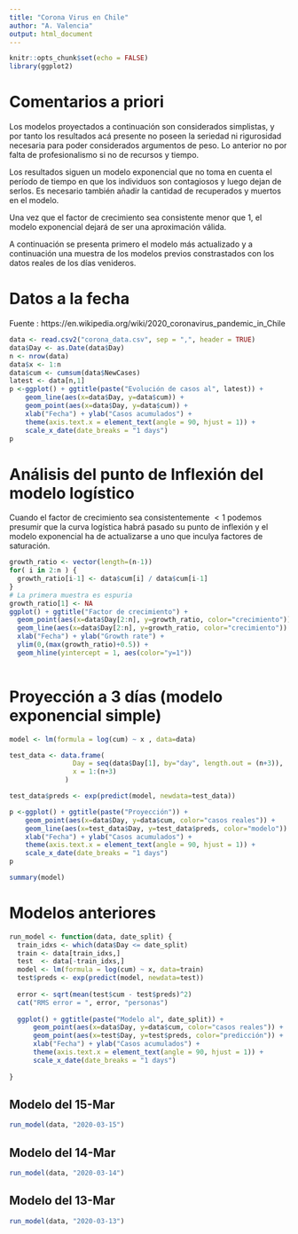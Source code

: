 ```yaml
---
title: "Corona Virus en Chile"
author: "A. Valencia"
output: html_document
---
```


```r
knitr::opts_chunk$set(echo = FALSE)
library(ggplot2)
```

# Comentarios a priori

Los modelos proyectados a continuación son considerados simplistas, y por tanto los resultados acá presente no poseen la seriedad ni rigurosidad necesaria para poder considerados argumentos de peso. Lo anterior no por falta de profesionalismo si no de recursos y tiempo. 

Los resultados siguen un modelo exponencial que no toma en cuenta el período de tiempo en que los individuos son contagiosos y luego dejan de serlos. Es necesario también añadir la cantidad de recuperados y muertos en el modelo. 

Una vez que el factor de crecimiento sea consistente menor que 1, el modelo exponencial dejará de ser una aproximación válida. 

A continuación se presenta primero el modelo más actualizado y a continuación una muestra de los modelos previos constrastados con los datos reales de los días venideros. 

# Datos a la fecha

Fuente : https://en.wikipedia.org/wiki/2020_coronavirus_pandemic_in_Chile

```r
data <- read.csv2("corona_data.csv", sep = ",", header = TRUE)
data$Day <- as.Date(data$Day)
n <- nrow(data)
data$x <- 1:n
data$cum <- cumsum(data$NewCases)
latest <- data[n,1]
p <-ggplot() + ggtitle(paste("Evolución de casos al", latest)) +
    geom_line(aes(x=data$Day, y=data$cum)) + 
    geom_point(aes(x=data$Day, y=data$cum)) +
    xlab("Fecha") + ylab("Casos acumulados") + 
    theme(axis.text.x = element_text(angle = 90, hjust = 1)) +
    scale_x_date(date_breaks = "1 days")
p
```

# Análisis del punto de Inflexión del modelo logístico

Cuando el factor de crecimiento sea consistentemente $<1$ podemos presumir que la curva logística habrá pasado su punto de inflexión y el modelo exponencial ha de actualizarse a uno que inculya factores de saturación.

```r
growth_ratio <- vector(length=(n-1))
for( i in 2:n ) {
  growth_ratio[i-1] <- data$cum[i] / data$cum[i-1]
}
# La primera muestra es espuria
growth_ratio[1] <- NA
ggplot() + ggtitle("Factor de crecimiento") + 
  geom_point(aes(x=data$Day[2:n], y=growth_ratio, color="crecimiento")) + 
  geom_line(aes(x=data$Day[2:n], y=growth_ratio, color="crecimiento")) + 
  xlab("Fecha") + ylab("Growth rate") +
  ylim(0,(max(growth_ratio)+0.5)) +
  geom_hline(yintercept = 1, aes(color="y=1"))
  
```


# Proyección a 3 días (modelo exponencial simple)

```r
model <- lm(formula = log(cum) ~ x , data=data)

test_data <- data.frame(
                Day = seq(data$Day[1], by="day", length.out = (n+3)), 
                x = 1:(n+3)
              )

test_data$preds <- exp(predict(model, newdata=test_data))

p <-ggplot() + ggtitle(paste("Proyección")) +
    geom_point(aes(x=data$Day, y=data$cum, color="casos reales")) + 
    geom_line(aes(x=test_data$Day, y=test_data$preds, color="modelo")) + 
    xlab("Fecha") + ylab("Casos acumulados") + 
    theme(axis.text.x = element_text(angle = 90, hjust = 1)) +
    scale_x_date(date_breaks = "1 days")
p

summary(model)
```


# Modelos anteriores

```r
run_model <- function(data, date_split) {
  train_idxs <- which(data$Day <= date_split)
  train <- data[train_idxs,]
  test  <- data[-train_idxs,]
  model <- lm(formula = log(cum) ~ x, data=train)
  test$preds <- exp(predict(model, newdata=test))
  
  error <- sqrt(mean(test$cum - test$preds)^2)
  cat("RMS error = ", error, "personas")
  
  ggplot() + ggtitle(paste("Modelo al", date_split)) +
      geom_point(aes(x=data$Day, y=data$cum, color="casos reales")) + 
      geom_point(aes(x=test$Day, y=test$preds, color="predicción")) + 
      xlab("Fecha") + ylab("Casos acumulados") + 
      theme(axis.text.x = element_text(angle = 90, hjust = 1)) +
      scale_x_date(date_breaks = "1 days")
  
}
```


## Modelo del 15-Mar
```r
run_model(data, "2020-03-15")
```


## Modelo del 14-Mar
```r
run_model(data, "2020-03-14")
```



## Modelo del 13-Mar
```r
run_model(data, "2020-03-13")
```




























































